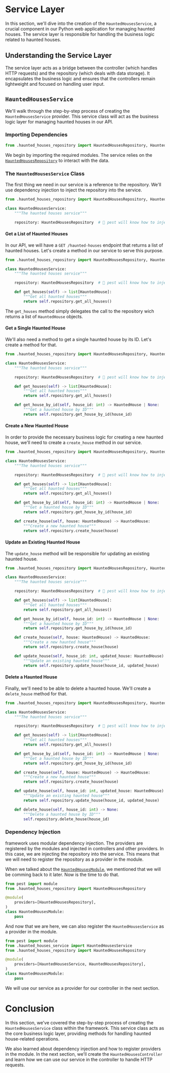 

# Service Layer

In this section, we'll dive into the creation of the `HauntedHousesService`, a crucial component in 
our Python web application for managing haunted houses. The service layer is responsible for
handling the business logic related to haunted houses. 

## Understanding the Service Layer

The service layer acts as a bridge between the controller (which handles HTTP requests) and the
repository (which deals with data storage). It encapsulates the business logic and ensures that the
controllers remain lightweight and focused on handling user input.


## `HauntedHousesService`

We'll walk through the step-by-step process of creating the `HauntedHousesService` provider. 
This service class will act as the business logic layer for managing haunted houses in our API.


### Importing Dependencies

```python filename="app/haunted_houses/haunted_houses_service.py"
from .haunted_houses_repository import HauntedHousesRepository, HauntedHouse
```

We begin by importing the required modules. The service relies on the 
[`HauntedHousesRepository`](1-repository.mdx) to interact with the data.

### The `HauntedHousesService` Class

The first thing we need in our service is a reference to the repository. We'll use dependency
injection to inject the repository into the service. 


```python filename="app/haunted_houses/haunted_houses_service.py" {1, 6}
from .haunted_houses_repository import HauntedHousesRepository, HauntedHouse

class HauntedHousesService:
    """The haunted houses service"""

    repository: HauntedHousesRepository  # 💉 pest will know how to inject this!
```

#### Get a List of Haunted Houses

In our API, we will have a `GET /haunted-houses` endpoint that returns a list of haunted houses.
Let's create a method in our service to serve this purpose.


```python filename="app/haunted_houses/haunted_houses_service.py" {8-10}
from .haunted_houses_repository import HauntedHousesRepository, HauntedHouse

class HauntedHousesService:
    """The haunted houses service"""

    repository: HauntedHousesRepository  # 💉 pest will know how to inject this!

    def get_houses(self) -> list[HauntedHouse]:
        """Get all haunted houses"""
        return self.repository.get_all_houses()
```

The `get_houses` method simply delegates the call to the repository wich returns a list of
`HauntedHouse` objects.

#### Get a Single Haunted House

We'll also need a method to get a single haunted house by its ID. Let's create a method for that.

```python filename="app/haunted_houses/haunted_houses_service.py" {12-14}
from .haunted_houses_repository import HauntedHousesRepository, HauntedHouse

class HauntedHousesService:
    """The haunted houses service"""

    repository: HauntedHousesRepository  # 💉 pest will know how to inject this!

    def get_houses(self) -> list[HauntedHouse]:
        """Get all haunted houses"""
        return self.repository.get_all_houses()

    def get_house_by_id(self, house_id: int) -> HauntedHouse | None:
        """Get a haunted house by ID"""
        return self.repository.get_house_by_id(house_id)
```

#### Create a New Haunted House

In order to provide the necessary business logic for creating a new haunted house, we'll need to
create a `create_house` method in our service.

```python filename="app/haunted_houses/haunted_houses_service.py" {16-18}
from .haunted_houses_repository import HauntedHousesRepository, HauntedHouse

class HauntedHousesService:
    """The haunted houses service"""

    repository: HauntedHousesRepository  # 💉 pest will know how to inject this!

    def get_houses(self) -> list[HauntedHouse]:
        """Get all haunted houses"""
        return self.repository.get_all_houses()

    def get_house_by_id(self, house_id: int) -> HauntedHouse | None:
        """Get a haunted house by ID"""
        return self.repository.get_house_by_id(house_id)

    def create_house(self, house: HauntedHouse) -> HauntedHouse:
        """Create a new haunted house"""
        return self.repository.create_house(house)
```

#### Update an Existing Haunted House

The `update_house` method will be responsible for updating an existing haunted house.

```python filename="app/haunted_houses/haunted_houses_service.py" {20-24}
from .haunted_houses_repository import HauntedHousesRepository, HauntedHouse

class HauntedHousesService:
    """The haunted houses service"""

    repository: HauntedHousesRepository  # 💉 pest will know how to inject this!

    def get_houses(self) -> list[HauntedHouse]:
        """Get all haunted houses"""
        return self.repository.get_all_houses()

    def get_house_by_id(self, house_id: int) -> HauntedHouse | None:
        """Get a haunted house by ID"""
        return self.repository.get_house_by_id(house_id)

    def create_house(self, house: HauntedHouse) -> HauntedHouse:
        """Create a new haunted house"""
        return self.repository.create_house(house)

    def update_house(self, house_id: int, updated_house: HauntedHouse) -> HauntedHouse | None:
        """Update an existing haunted house"""
        return self.repository.update_house(house_id, updated_house)
```

#### Delete a Haunted House

Finally, we'll need to be able to delete a haunted house. We'll create a `delete_house` method for
that.

```python filename="app/haunted_houses/haunted_houses_service.py" {24-29}
from .haunted_houses_repository import HauntedHousesRepository, HauntedHouse

class HauntedHousesService:
    """The haunted houses service"""

    repository: HauntedHousesRepository  # 💉 pest will know how to inject this!

    def get_houses(self) -> list[HauntedHouse]:
        """Get all haunted houses"""
        return self.repository.get_all_houses()

    def get_house_by_id(self, house_id: int) -> HauntedHouse | None:
        """Get a haunted house by ID"""
        return self.repository.get_house_by_id(house_id)

    def create_house(self, house: HauntedHouse) -> HauntedHouse:
        """Create a new haunted house"""
        return self.repository.create_house(house)

    def update_house(self, house_id: int, updated_house: HauntedHouse) -> HauntedHouse | None:
        """Update an existing haunted house"""
        return self.repository.update_house(house_id, updated_house)

    def delete_house(self, house_id: int) -> None:
        """Delete a haunted house by ID"""
        self.repository.delete_house(house_id)
```

### Dependency Injection

<PestTag/> framework uses modular dependency injection. The providers are registered by the modules and
injected in controllers and other providers. In this case, we are injecting the repository into the
service. This means that we will need to register the repository as a provider in the module.

When we talked about the [`HauntedHousesModule`](2-feature-module.mdx), we mentioned that we will be
comming back to it later. Now is the time to do that.

```python filename="app/haunted_houses/haunted_houses_module.py" {2,5}
from pest import module
from .haunted_houses_repository import HauntedHousesRepository

@module(
    providers=[HauntedHousesRepository],
)
class HauntedHousesModule:
    pass
```

And now that we are here, we can also register the `HauntedHousesService` as a provider in the
module. 

```python filename="app/haunted_houses/haunted_houses_module.py" {2,6} /HauntedHousesService/
from pest import module
from .haunted_houses_service import HauntedHousesService
from .haunted_houses_repository import HauntedHousesRepository

@module(
    providers=[HauntedHousesService, HauntedHousesRepository],
)
class HauntedHousesModule:
    pass
```

We will use our service as a provider for our controller in the next section.


# Conclusion
In this section, we've covered the step-by-step process of creating the `HauntedHousesService` class
within the <PestTag/> framework. This service class acts as the core business logic layer, providing
methods for handling haunted house-related operations.

We also learned about dependency injection and how to register providers in the module. In the next
section, we'll create the `HauntedHousesController` and learn how we can use our service in the
controller to handle HTTP requests.

